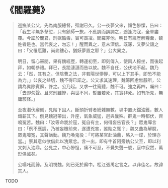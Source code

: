 # 《閻羅薨》

> 巡撫某公父，先為南服總督，殂謝已久。公一夜夢父來，顏色慘慄，告曰：「我生平無多孽愆，只有鎮師一旅，不應調而誤調之，途逢海寇，全軍盡覆。今訟於閻君，刑獄酷毒，實可畏凜。閻羅非他，明日有經歷解糧至，魏姓者是也。當代哀之，勿忘！」醒而異之，意未深信。既寐，又夢父讓之曰：「父罹厄難，尚弗鏤心，猶妖夢置之耶？」公大異之。
>
> 明日，留心審閱，果有魏經歷，轉運初至，即刻傳入，使兩人捺坐，而後起拜，如朝參禮。拜已，長跽漣漣而告以故。魏不自任，公伏地不起。魏乃云：「然，其有之。但陰曹之法，非若陽世懜懜，可以上下其手，即恐不能為力。」公哀之益切，魏不得已諾之。公又求其速理，魏籌回慮無靜所，公請為糞除賓廨，許之。公乃起。又求一往窺聽，魏不可。強之再四，囑曰：「去即勿聲。且冥刑雖慘，與世不同，暫置若死，其實非死。如有所見，無庸駭怪。」
>
> 至夜潛伏廨側，見階下囚人，斷頭折臂者紛雜無數。墀中置火鐺油鑊，數人熾薪其下。俄見魏冠帶出，升座，氣象威猛，迥與曩殊。群鬼一時都伏，齊鳴冤苦。魏曰：「汝等命戕於寇，冤自有主，何得妄告官長？」眾鬼嘩言曰：「例不應調，乃被妄檄前來，遂遭兇害，誰貽之冤？」魏又曲為解脫，眾鬼嗥冤，其聲訩動。魏乃喚鬼役：「可將某官赴油鼎，略入一煠，於理亦當。」察其意似欲借此以洩眾忿。言一出，即有牛首阿旁執公父至，即以利叉刺入油鼎。公見之，中心慘怛，痛不可忍，不覺失聲一號，庭中寂然，萬形俱滅矣。
>
> 公嘆吒而歸。及明視魏，則已死於廨中。松江張禹定言之。以非佳名，故諱其人。

TODO
